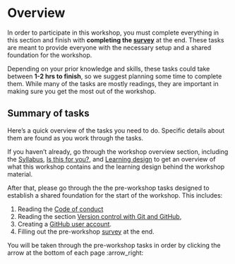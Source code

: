# Overview {#sec-pre-workshop}

In order to participate in this workshop, you must complete everything
in this section and finish with **completing the
[survey](/pre-workshop/pre-survey.qmd)** at the end. These tasks are
meant to provide everyone with the necessary setup and a shared
foundation for the workshop.

Depending on your prior knowledge and skills, these tasks could take
between **1-2 hrs to finish**, so we suggest planning some time to
complete them. While many of the tasks are mostly readings, they are
important in making sure you get the most out of the workshop.

## Summary of tasks

Here's a quick overview of the tasks you need to do. Specific details
about them are found as you work through the tasks.

If you haven't already, go through the workshop overview section,
including the [Syllabus](/overview/syllabus.qmd), [Is this for
you?](/overview/is-this-for-you.qmd), and [Learning
design](/overview/learning-design.qmd) to get an overview of what this
workshop contains and the learning design behind the workshop material.

After that, please go through the the pre-workshop tasks designed to
establish a shared foundation for the start of the workshop. This
includes:

1.  Reading the [Code of conduct](/pre-workshop/code-of-conduct.qmd)
2.  Reading the section [Version control with Git and
    GitHub](/pre-workshop/git-and-github.qmd),
3.  Creating a [GitHub user account](/pre-workshop/github-account.qmd).
4.  Filling out the pre-workshop [survey](/pre-workshop/pre-survey.qmd)
    at the end.

::: callout-tip
You will be taken through the pre-workshop tasks in order by clicking
the arrow at the bottom of each page :arrow_right:
:::

